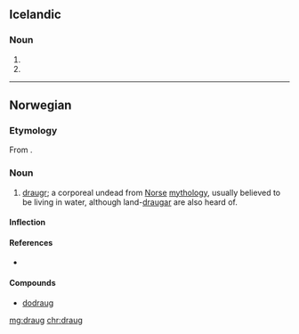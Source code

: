 ==Icelandic==

===Noun===
{{is-noun form}}

# {{is-inflection of|draugur|indef|acc|s}}
# {{is-inflection of|draugur|indef|dat|s}}

----

==Norwegian==

===Etymology===
{{PIE root|no|dʰrewgʰ|id=deceive}}
From {{etyl|non|no}} {{term|draugr|lang=non}}.

===Noun===
{{head|no|noun|g=m}}

# {{context|mythology|lang=no}} [[draugr]]; a corporeal undead from [[Norse]] [[mythology]], usually believed to be living in water, although land-[[draugar]] are also heard of.

====Inflection====
{{no-noun-infl|nb-class=m1|nn-class=m1}}

====References====
* {{R:Dokumentasjonsprosjektet}}

====Compounds====
* [[dodraug]]

[[mg:draug]]
[[chr:draug]]